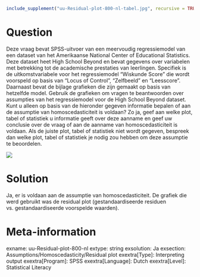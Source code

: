 ```r
include_supplement("uu-Residual-plot-800-nl-tabel.jpg", recursive = TRUE)
```

Question
========
Deze vraag bevat SPSS-uitvoer van een meervoudig regressiemodel van een dataset van het Amerikaanse National Center of Educational Statistics. Deze dataset heet High School Beyond en bevat gegevens over variabelen met betrekking tot de academische prestaties van leerlingen. Specifiek is de uitkomstvariabele voor het regressiemodel "Wiskunde Score" die wordt voorspeld op basis van "Locus of Control", "Zelfbeeld" en "Leesscore". Daarnaast bevat de bijlage grafieken die zijn gemaakt op basis van hetzelfde model. Gebruik de grafieken om vragen te beantwoorden over assumpties van het regressiemodel voor de High School Beyond dataset.  Kunt u alleen op basis van de hieronder gegeven informatie bepalen of aan de assumptie van homoscedasticiteit is voldaan? Zo ja, geef aan welke plot, tabel of statistiek u informatie geeft over deze aanname en geef uw conclusie over de vraag of aan de aanname van homoscedasticiteit is voldaan. Als de juiste plot, tabel of statistiek niet wordt gegeven, bespreek dan welke plot, tabel of statistiek je nodig zou hebben om deze assumptie te beoordelen. 

![](uu-Residual-plot-800-nl-tabel.jpg)
  

Solution
========
  
Ja, er is voldaan aan de assumptie van homoscedasticiteit. De grafiek die werd gebruikt was de residual plot (gestandaardiseerde residuen vs. gestandaardiseerde voorspelde waarden).

Meta-information
================
exname: uu-Residual-plot-800-nl
extype: string
exsolution: Ja
exsection: Assumptions/Homoscedasticity/Residual plot
exextra[Type]: Interpreting output
exextra[Program]: SPSS
exextra[Language]: Dutch
exextra[Level]: Statistical Literacy
